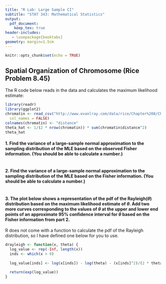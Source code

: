 ---
title: "R Lab: Large Sample CI"
subtitle: "STAT 343: Mathematical Statistics"
output:
  pdf_document:
    keep_tex: true
header-includes:
   - \usepackage{booktabs}
geometry: margin=1.5cm
---

```{r setup, include=FALSE}
knitr::opts_chunk$set(echo = TRUE)
```

## Spatial Organization of Chromosome (Rice Problem 8.45)

The R code below reads in the data and calculates the maximum likelihood estimate:

```{r}
library(readr)
library(ggplot2)
chromatin <- read_csv("http://www.evanlray.com/data/rice/Chapter%208/Chromatin/data05.txt",
  col_names = FALSE)
colnames(chromatin) <- "distance"
theta_hat <- 1/(2 * nrow(chromatin)) * sum(chromatin$distance^2)
theta_hat
```

#### 1. Find the variance of a large-sample normal approximation to the sampling distribution of the MLE based on the observed Fisher information.  (You should be able to calculate a number.)

```{r}

```

#### 2. Find the variance of a large-sample normal approximation to the sampling distribution of the MLE based on the Fisher information.  (You should be able to calculate a number.)

```{r}

```

#### 3. The plot below shows a representation of the pdf of the $\text{Rayleigh}(\theta)$ distribution based on the maximum likelihood estimate of $\theta$.  Add two more curves corresponding to the values of $\theta$ at the upper and lower end points of an approximate 95% confidence interval for $\theta$ based on the Fisher information from part 2.

R does not come with a function to calculate the pdf of the Rayleigh distribution, so I have defined one below for you to use.

```{r, fig.height = 3}
drayleigh <- function(x, theta) {
  log_value <- rep(-Inf, length(x))
  inds <- which(x > 0)
  
  log_value[inds] <- log(x[inds]) - log(theta) - (x[inds]^2)/(2 * theta)
  
  return(exp(log_value))
}

```